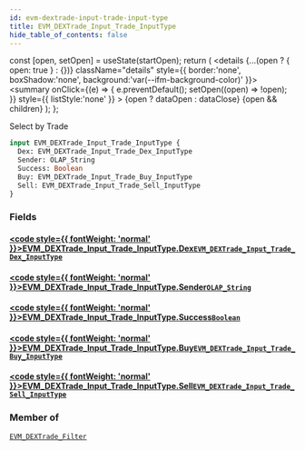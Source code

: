 ```yaml
---
id: evm-dextrade-input-trade-input-type
title: EVM_DEXTrade_Input_Trade_InputType
hide_table_of_contents: false
---
```







  const [open, setOpen] = useState(startOpen);
  return (
    <details {...(open ? { open: true } : {})} className="details" style={{ border:'none', boxShadow:'none', background:'var(--ifm-background-color)' }}>
      <summary
        onClick={(e) => {
          e.preventDefault();
          setOpen((open) => !open);
        }}
        style={{ listStyle:'none' }}
      >
      {open ? dataOpen : dataClose}
      </summary>
      {open && children}
    </details>
  );
};




Select by Trade


```graphql
input EVM_DEXTrade_Input_Trade_InputType {
  Dex: EVM_DEXTrade_Input_Trade_Dex_InputType
  Sender: OLAP_String
  Success: Boolean
  Buy: EVM_DEXTrade_Input_Trade_Buy_InputType
  Sell: EVM_DEXTrade_Input_Trade_Sell_InputType
}
```




### Fields

#### [<code style={{ fontWeight: 'normal' }}>EVM_DEXTrade_Input_Trade_InputType.<b>Dex</b></code>](#)<Bullet />[`EVM_DEXTrade_Input_Trade_Dex_InputType`](/docs/graphql-reference/inputs/evm-dextrade-input-trade-dex-input-type) <Badge class="secondary" text="input"/>
> 
> 

#### [<code style={{ fontWeight: 'normal' }}>EVM_DEXTrade_Input_Trade_InputType.<b>Sender</b></code>](#)<Bullet />[`OLAP_String`](/docs/graphql-reference/inputs/olap-string) <Badge class="secondary" text="input"/>
> 
> 

#### [<code style={{ fontWeight: 'normal' }}>EVM_DEXTrade_Input_Trade_InputType.<b>Success</b></code>](#)<Bullet />[`Boolean`](/docs/graphql-reference/scalars/boolean) <Badge class="secondary" text="scalar"/>
> 
> 

#### [<code style={{ fontWeight: 'normal' }}>EVM_DEXTrade_Input_Trade_InputType.<b>Buy</b></code>](#)<Bullet />[`EVM_DEXTrade_Input_Trade_Buy_InputType`](/docs/graphql-reference/inputs/evm-dextrade-input-trade-buy-input-type) <Badge class="secondary" text="input"/>
> 
> 

#### [<code style={{ fontWeight: 'normal' }}>EVM_DEXTrade_Input_Trade_InputType.<b>Sell</b></code>](#)<Bullet />[`EVM_DEXTrade_Input_Trade_Sell_InputType`](/docs/graphql-reference/inputs/evm-dextrade-input-trade-sell-input-type) <Badge class="secondary" text="input"/>
> 
> 



### Member of

[`EVM_DEXTrade_Filter`](/docs/graphql-reference/inputs/evm-dextrade-filter)  <Badge class="secondary" text="input"/>

